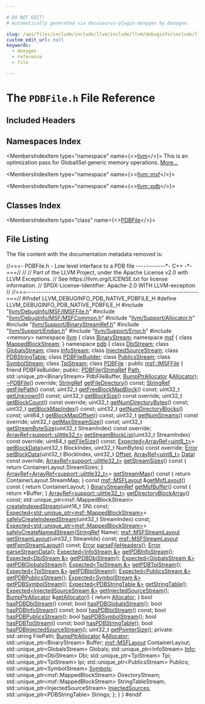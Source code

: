 ```yaml
---

# DO NOT EDIT!
# Automatically generated via docusaurus-plugin-doxygen by Doxygen.

slug: /api/files/include/include/llvm/include/llvm/debuginfo/include/llvm/debuginfo/pdb/include/llvm/debuginfo/pdb/native/pdbfile-h
custom_edit_url: null
keywords:
  - doxygen
  - reference
  - file

---
```





# The `PDBFile.h` File Reference

<DoxygenPage pluginConfig={pluginConfig}>



## Included Headers

<IncludesList>
<IncludesListItem
  filePath="llvm/DebugInfo/MSF/IMSFFile.h"
  permalink="/docs/api/files/include/include/llvm/include/llvm/debuginfo/include/llvm/debuginfo/msf/imsffile-h"
  isLocal="true" />
<IncludesListItem
  filePath="llvm/DebugInfo/MSF/MSFCommon.h"
  permalink="/docs/api/files/include/include/llvm/include/llvm/debuginfo/include/llvm/debuginfo/msf/msfcommon-h"
  isLocal="true" />
<IncludesListItem
  filePath="llvm/Support/Allocator.h"
  permalink="/docs/api/files/include/include/llvm/include/llvm/support/allocator-h"
  isLocal="true" />
<IncludesListItem
  filePath="llvm/Support/BinaryStreamRef.h"
  permalink="/docs/api/files/include/include/llvm/include/llvm/support/binarystreamref-h"
  isLocal="true" />
<IncludesListItem
  filePath="llvm/Support/Endian.h"
  permalink="/docs/api/files/include/include/llvm/include/llvm/support/endian-h"
  isLocal="true" />
<IncludesListItem
  filePath="llvm/Support/Error.h"
  permalink="/docs/api/files/include/include/llvm/include/llvm/support/error-h"
  isLocal="true" />
<IncludesListItem
  filePath="memory"
  permalink=""
  isLocal="false" />
</IncludesList>

## Namespaces Index

<MembersIndex>

<MembersIndexItem
  type="namespace"
  name={<><a href="/docs/api/namespaces/llvm">llvm</a></>}>
This is an optimization pass for GlobalISel generic memory operations. <a href="/docs/api/namespaces/llvm/#details">More...</a>
</MembersIndexItem>

<MembersIndexItem
  type="namespace"
  name={<><a href="/docs/api/namespaces/llvm/msf">llvm::msf</a></>}>
</MembersIndexItem>

<MembersIndexItem
  type="namespace"
  name={<><a href="/docs/api/namespaces/llvm/pdb">llvm::pdb</a></>}>
</MembersIndexItem>

</MembersIndex>

## Classes Index

<MembersIndex>

<MembersIndexItem
  type="class"
  name={<><a href="/docs/api/classes/llvm/pdb/pdbfile">PDBFile</a></>}>
</MembersIndexItem>

</MembersIndex>


## File Listing

The file content with the documentation metadata removed is:

<ProgramListing>

<Link id="l00001" /><CodeLine lineNumber="1"><Highlight kind="comment">//===- PDBFile.h - Low level interface to a PDB file ------------&#42;- C++ -&#42;-===//</Highlight><Highlight kind="normal"></Highlight></CodeLine>
<Link id="l00002" /><CodeLine lineNumber="2"><Highlight kind="normal"></Highlight><Highlight kind="comment">//</Highlight><Highlight kind="normal"></Highlight></CodeLine>
<Link id="l00003" /><CodeLine lineNumber="3"><Highlight kind="normal"></Highlight><Highlight kind="comment">// Part of the LLVM Project, under the Apache License v2.0 with LLVM Exceptions.</Highlight><Highlight kind="normal"></Highlight></CodeLine>
<Link id="l00004" /><CodeLine lineNumber="4"><Highlight kind="normal"></Highlight><Highlight kind="comment">// See https://llvm.org/LICENSE.txt for license information.</Highlight><Highlight kind="normal"></Highlight></CodeLine>
<Link id="l00005" /><CodeLine lineNumber="5"><Highlight kind="normal"></Highlight><Highlight kind="comment">// SPDX-License-Identifier: Apache-2.0 WITH LLVM-exception</Highlight><Highlight kind="normal"></Highlight></CodeLine>
<Link id="l00006" /><CodeLine lineNumber="6"><Highlight kind="normal"></Highlight><Highlight kind="comment">//</Highlight><Highlight kind="normal"></Highlight></CodeLine>
<Link id="l00007" /><CodeLine lineNumber="7"><Highlight kind="normal"></Highlight><Highlight kind="comment">//===----------------------------------------------------------------------===//</Highlight><Highlight kind="normal"></Highlight></CodeLine>
<Link id="l00008" /><CodeLine lineNumber="8"><Highlight kind="normal"></Highlight></CodeLine>
<Link id="l00009" /><CodeLine lineNumber="9"><Highlight kind="normal"></Highlight><Highlight kind="preprocessor">#ifndef LLVM&#95;DEBUGINFO&#95;PDB&#95;NATIVE&#95;PDBFILE&#95;H</Highlight><Highlight kind="normal"></Highlight></CodeLine>
<Link id="l00010" /><CodeLine lineNumber="10"><Highlight kind="normal"></Highlight><Highlight kind="preprocessor">#define LLVM&#95;DEBUGINFO&#95;PDB&#95;NATIVE&#95;PDBFILE&#95;H</Highlight><Highlight kind="normal"></Highlight></CodeLine>
<Link id="l00011" /><CodeLine lineNumber="11"><Highlight kind="normal"></Highlight></CodeLine>
<Link id="l00012" /><CodeLine lineNumber="12"><Highlight kind="normal"></Highlight><Highlight kind="preprocessor">#include &quot;<a href="/docs/api/files/include/include/llvm/include/llvm/debuginfo/include/llvm/debuginfo/msf/imsffile-h">llvm/DebugInfo/MSF/IMSFFile.h</a>&quot;</Highlight><Highlight kind="normal"></Highlight></CodeLine>
<Link id="l00013" /><CodeLine lineNumber="13"><Highlight kind="normal"></Highlight><Highlight kind="preprocessor">#include &quot;<a href="/docs/api/files/include/include/llvm/include/llvm/debuginfo/include/llvm/debuginfo/msf/msfcommon-h">llvm/DebugInfo/MSF/MSFCommon.h</a>&quot;</Highlight><Highlight kind="normal"></Highlight></CodeLine>
<Link id="l00014" /><CodeLine lineNumber="14"><Highlight kind="normal"></Highlight><Highlight kind="preprocessor">#include &quot;<a href="/docs/api/files/include/include/llvm/include/llvm/support/allocator-h">llvm/Support/Allocator.h</a>&quot;</Highlight><Highlight kind="normal"></Highlight></CodeLine>
<Link id="l00015" /><CodeLine lineNumber="15"><Highlight kind="normal"></Highlight><Highlight kind="preprocessor">#include &quot;<a href="/docs/api/files/include/include/llvm/include/llvm/support/binarystreamref-h">llvm/Support/BinaryStreamRef.h</a>&quot;</Highlight><Highlight kind="normal"></Highlight></CodeLine>
<Link id="l00016" /><CodeLine lineNumber="16"><Highlight kind="normal"></Highlight><Highlight kind="preprocessor">#include &quot;<a href="/docs/api/files/include/include/llvm/include/llvm/support/endian-h">llvm/Support/Endian.h</a>&quot;</Highlight><Highlight kind="normal"></Highlight></CodeLine>
<Link id="l00017" /><CodeLine lineNumber="17"><Highlight kind="normal"></Highlight><Highlight kind="preprocessor">#include &quot;<a href="/docs/api/files/include/include/llvm/include/llvm/support/error-h">llvm/Support/Error.h</a>&quot;</Highlight><Highlight kind="normal"></Highlight></CodeLine>
<Link id="l00018" /><CodeLine lineNumber="18"><Highlight kind="normal"></Highlight></CodeLine>
<Link id="l00019" /><CodeLine lineNumber="19"><Highlight kind="normal"></Highlight><Highlight kind="preprocessor">#include &lt;memory&gt;</Highlight><Highlight kind="normal"></Highlight></CodeLine>
<Link id="l00020" /><CodeLine lineNumber="20"><Highlight kind="normal"></Highlight></CodeLine>
<Link id="l00021" /><CodeLine lineNumber="21"><Highlight kind="normal"></Highlight><Highlight kind="keyword">namespace </Highlight><Highlight kind="normal"><a href="/docs/api/namespaces/llvm">llvm</a> &#123;</Highlight></CodeLine>
<Link id="l00022" /><CodeLine lineNumber="22"><Highlight kind="normal"></Highlight></CodeLine>
<Link id="l00023" /><CodeLine lineNumber="23"><Highlight kind="normal"></Highlight><Highlight kind="keyword">class </Highlight><Highlight kind="normal"><a href="/docs/api/classes/llvm/binarystream">BinaryStream</a>;</Highlight></CodeLine>
<Link id="l00024" /><CodeLine lineNumber="24"><Highlight kind="normal"></Highlight></CodeLine>
<Link id="l00025" /><CodeLine lineNumber="25"><Highlight kind="normal"></Highlight><Highlight kind="keyword">namespace </Highlight><Highlight kind="normal"><a href="/docs/api/namespaces/llvm/msf">msf</a> &#123;</Highlight></CodeLine>
<Link id="l00026" /><CodeLine lineNumber="26"><Highlight kind="normal"></Highlight><Highlight kind="keyword">class </Highlight><Highlight kind="normal"><a href="/docs/api/classes/llvm/msf/mappedblockstream">MappedBlockStream</a>;</Highlight></CodeLine>
<Link id="l00027" /><CodeLine lineNumber="27"><Highlight kind="normal">&#125;</Highlight></CodeLine>
<Link id="l00028" /><CodeLine lineNumber="28"><Highlight kind="normal"></Highlight></CodeLine>
<Link id="l00029" /><CodeLine lineNumber="29"><Highlight kind="normal"></Highlight><Highlight kind="keyword">namespace </Highlight><Highlight kind="normal"><a href="/docs/api/namespaces/llvm/pdb">pdb</a> &#123;</Highlight></CodeLine>
<Link id="l00030" /><CodeLine lineNumber="30"><Highlight kind="normal"></Highlight><Highlight kind="keyword">class </Highlight><Highlight kind="normal"><a href="/docs/api/classes/llvm/pdb/dbistream">DbiStream</a>;</Highlight></CodeLine>
<Link id="l00031" /><CodeLine lineNumber="31"><Highlight kind="normal"></Highlight><Highlight kind="keyword">class </Highlight><Highlight kind="normal"><a href="/docs/api/classes/llvm/pdb/globalsstream">GlobalsStream</a>;</Highlight></CodeLine>
<Link id="l00032" /><CodeLine lineNumber="32"><Highlight kind="normal"></Highlight><Highlight kind="keyword">class </Highlight><Highlight kind="normal"><a href="/docs/api/classes/llvm/pdb/infostream">InfoStream</a>;</Highlight></CodeLine>
<Link id="l00033" /><CodeLine lineNumber="33"><Highlight kind="normal"></Highlight><Highlight kind="keyword">class </Highlight><Highlight kind="normal"><a href="/docs/api/classes/llvm/pdb/injectedsourcestream">InjectedSourceStream</a>;</Highlight></CodeLine>
<Link id="l00034" /><CodeLine lineNumber="34"><Highlight kind="normal"></Highlight><Highlight kind="keyword">class </Highlight><Highlight kind="normal"><a href="/docs/api/classes/llvm/pdb/pdbstringtable">PDBStringTable</a>;</Highlight></CodeLine>
<Link id="l00035" /><CodeLine lineNumber="35"><Highlight kind="normal"></Highlight><Highlight kind="keyword">class </Highlight><Highlight kind="normal"><a href="/docs/api/classes/llvm/pdb/pdbfilebuilder">PDBFileBuilder</a>;</Highlight></CodeLine>
<Link id="l00036" /><CodeLine lineNumber="36"><Highlight kind="normal"></Highlight><Highlight kind="keyword">class </Highlight><Highlight kind="normal"><a href="/docs/api/classes/llvm/pdb/publicsstream">PublicsStream</a>;</Highlight></CodeLine>
<Link id="l00037" /><CodeLine lineNumber="37"><Highlight kind="normal"></Highlight><Highlight kind="keyword">class </Highlight><Highlight kind="normal"><a href="/docs/api/classes/llvm/pdb/symbolstream">SymbolStream</a>;</Highlight></CodeLine>
<Link id="l00038" /><CodeLine lineNumber="38"><Highlight kind="normal"></Highlight><Highlight kind="keyword">class </Highlight><Highlight kind="normal"><a href="/docs/api/classes/llvm/pdb/tpistream">TpiStream</a>;</Highlight></CodeLine>
<Link id="l00039" /><CodeLine lineNumber="39"><Highlight kind="normal"></Highlight></CodeLine>
<Link id="l00040" /><CodeLine lineNumber="40" lineLink="/docs/api/classes/llvm/pdb/pdbfile"><Highlight kind="normal"></Highlight><Highlight kind="keyword">class </Highlight><Highlight kind="normal"><a href="/docs/api/classes/llvm/pdb/pdbfile/#a565b6188ccf6ab1acc7e8129c2755c71">PDBFile</a> : </Highlight><Highlight kind="keyword">public</Highlight><Highlight kind="normal"> <a href="/docs/api/classes/llvm/msf/imsffile">msf::IMSFFile</a> &#123;</Highlight></CodeLine>
<Link id="l00041" /><CodeLine lineNumber="41"><Highlight kind="normal">  </Highlight><Highlight kind="keyword">friend</Highlight><Highlight kind="normal"> PDBFileBuilder;</Highlight></CodeLine>
<Link id="l00042" /><CodeLine lineNumber="42"><Highlight kind="normal"></Highlight></CodeLine>
<Link id="l00043" /><CodeLine lineNumber="43"><Highlight kind="normal"></Highlight><Highlight kind="keyword">public</Highlight><Highlight kind="normal">:</Highlight></CodeLine>
<Link id="l00044" /><CodeLine lineNumber="44"><Highlight kind="normal">  <a href="/docs/api/classes/llvm/pdb/pdbfile/#a565b6188ccf6ab1acc7e8129c2755c71">PDBFile</a>(<a href="/docs/api/classes/llvm/stringref">StringRef</a> <a href="/docs/api/namespaces/llvm/pdb/#ac10322dc19a928c2dbb83ec9689dc23caac70412e939d72a9234cdebb1af5867b">Path</a>, std::unique&#95;ptr&lt;BinaryStream&gt; PdbFileBuffer,</Highlight></CodeLine>
<Link id="l00045" /><CodeLine lineNumber="45"><Highlight kind="normal">          <a href="/docs/api/namespaces/llvm/#a8e612822d4ba7bb36c9c79582a567108">BumpPtrAllocator</a> &amp;<a href="/docs/api/files/lib/lib/codegen/regallocbasic-cpp/#ad5d00e1d77644d95847b9bf8da12b759">Allocator</a>);</Highlight></CodeLine>
<Link id="l00046" /><CodeLine lineNumber="46" lineLink="/docs/api/classes/llvm/pdb/pdbfile/#aa99cb21d8a5d77b74bacc01db50d9920"><Highlight kind="normal">  <a href="/docs/api/classes/llvm/pdb/pdbfile/#aa99cb21d8a5d77b74bacc01db50d9920">~PDBFile</a>() </Highlight><Highlight kind="keyword">override</Highlight><Highlight kind="normal">;</Highlight></CodeLine>
<Link id="l00047" /><CodeLine lineNumber="47"><Highlight kind="normal"></Highlight></CodeLine>
<Link id="l00048" /><CodeLine lineNumber="48"><Highlight kind="normal">  <a href="/docs/api/classes/llvm/stringref">StringRef</a> <a href="/docs/api/classes/llvm/pdb/pdbfile/#a6f2d70febeee0249977e5f6801ed32aa">getFileDirectory</a>() </Highlight><Highlight kind="keyword">const</Highlight><Highlight kind="normal">;</Highlight></CodeLine>
<Link id="l00049" /><CodeLine lineNumber="49"><Highlight kind="normal">  <a href="/docs/api/classes/llvm/stringref">StringRef</a> <a href="/docs/api/classes/llvm/pdb/pdbfile/#acec90a4121e18f67288cd8d6eabbd7a1">getFilePath</a>() </Highlight><Highlight kind="keyword">const</Highlight><Highlight kind="normal">;</Highlight></CodeLine>
<Link id="l00050" /><CodeLine lineNumber="50"><Highlight kind="normal"></Highlight></CodeLine>
<Link id="l00051" /><CodeLine lineNumber="51"><Highlight kind="normal">  uint32&#95;t <a href="/docs/api/classes/llvm/pdb/pdbfile/#abd787bcccd8d7517e0d5355545a586c7">getFreeBlockMapBlock</a>() </Highlight><Highlight kind="keyword">const</Highlight><Highlight kind="normal">;</Highlight></CodeLine>
<Link id="l00052" /><CodeLine lineNumber="52"><Highlight kind="normal">  uint32&#95;t <a href="/docs/api/classes/llvm/pdb/pdbfile/#a2cb27570a04b01d1d1927c22bee7ee54">getUnknown1</a>() </Highlight><Highlight kind="keyword">const</Highlight><Highlight kind="normal">;</Highlight></CodeLine>
<Link id="l00053" /><CodeLine lineNumber="53"><Highlight kind="normal"></Highlight></CodeLine>
<Link id="l00054" /><CodeLine lineNumber="54"><Highlight kind="normal">  uint32&#95;t <a href="/docs/api/classes/llvm/pdb/pdbfile/#a20b2b6b42af5415b71e86418cd86eab1">getBlockSize</a>() </Highlight><Highlight kind="keyword">const override</Highlight><Highlight kind="normal">;</Highlight></CodeLine>
<Link id="l00055" /><CodeLine lineNumber="55"><Highlight kind="normal">  uint32&#95;t <a href="/docs/api/classes/llvm/pdb/pdbfile/#a6717efb2ed642a2e4529323bf0a00923">getBlockCount</a>() </Highlight><Highlight kind="keyword">const override</Highlight><Highlight kind="normal">;</Highlight></CodeLine>
<Link id="l00056" /><CodeLine lineNumber="56"><Highlight kind="normal">  uint32&#95;t <a href="/docs/api/classes/llvm/pdb/pdbfile/#ad6ad9d79e3133a6c080bd2623ddbeb77">getNumDirectoryBytes</a>() </Highlight><Highlight kind="keyword">const</Highlight><Highlight kind="normal">;</Highlight></CodeLine>
<Link id="l00057" /><CodeLine lineNumber="57"><Highlight kind="normal">  uint32&#95;t <a href="/docs/api/classes/llvm/pdb/pdbfile/#a30806b3f3bd5348b4cecf20d45d3aa04">getBlockMapIndex</a>() </Highlight><Highlight kind="keyword">const</Highlight><Highlight kind="normal">;</Highlight></CodeLine>
<Link id="l00058" /><CodeLine lineNumber="58"><Highlight kind="normal">  uint32&#95;t <a href="/docs/api/classes/llvm/pdb/pdbfile/#a084eaf38d8941436a93d70e5bb7e66b5">getNumDirectoryBlocks</a>() </Highlight><Highlight kind="keyword">const</Highlight><Highlight kind="normal">;</Highlight></CodeLine>
<Link id="l00059" /><CodeLine lineNumber="59"><Highlight kind="normal">  uint64&#95;t <a href="/docs/api/classes/llvm/pdb/pdbfile/#aa6c7f80408da2dff754296f55df4814a">getBlockMapOffset</a>() </Highlight><Highlight kind="keyword">const</Highlight><Highlight kind="normal">;</Highlight></CodeLine>
<Link id="l00060" /><CodeLine lineNumber="60"><Highlight kind="normal"></Highlight></CodeLine>
<Link id="l00061" /><CodeLine lineNumber="61"><Highlight kind="normal">  uint32&#95;t <a href="/docs/api/classes/llvm/pdb/pdbfile/#acbe37375302fbacce34adab97d775a4a">getNumStreams</a>() </Highlight><Highlight kind="keyword">const override</Highlight><Highlight kind="normal">;</Highlight></CodeLine>
<Link id="l00062" /><CodeLine lineNumber="62"><Highlight kind="normal">  uint32&#95;t <a href="/docs/api/classes/llvm/pdb/pdbfile/#a6f85664594ae48838b4981e35c51f4cd">getMaxStreamSize</a>() </Highlight><Highlight kind="keyword">const</Highlight><Highlight kind="normal">;</Highlight></CodeLine>
<Link id="l00063" /><CodeLine lineNumber="63"><Highlight kind="normal">  uint32&#95;t <a href="/docs/api/classes/llvm/pdb/pdbfile/#ac7b27347609ca158606c97ea9bf54c5f">getStreamByteSize</a>(uint32&#95;t StreamIndex) </Highlight><Highlight kind="keyword">const override</Highlight><Highlight kind="normal">;</Highlight></CodeLine>
<Link id="l00064" /><CodeLine lineNumber="64"><Highlight kind="normal">  <a href="/docs/api/classes/llvm/arrayref">ArrayRef&lt;support::ulittle32&#95;t&gt;</a></Highlight></CodeLine>
<Link id="l00065" /><CodeLine lineNumber="65"><Highlight kind="normal">  <a href="/docs/api/classes/llvm/pdb/pdbfile/#ad4eb21b3c02b64fefd121a9a5557158e">getStreamBlockList</a>(uint32&#95;t StreamIndex) </Highlight><Highlight kind="keyword">const override</Highlight><Highlight kind="normal">;</Highlight></CodeLine>
<Link id="l00066" /><CodeLine lineNumber="66"><Highlight kind="normal">  uint64&#95;t <a href="/docs/api/classes/llvm/pdb/pdbfile/#ab3039bf3ba6d77aa9d483f2052e44d99">getFileSize</a>() </Highlight><Highlight kind="keyword">const</Highlight><Highlight kind="normal">;</Highlight></CodeLine>
<Link id="l00067" /><CodeLine lineNumber="67"><Highlight kind="normal"></Highlight></CodeLine>
<Link id="l00068" /><CodeLine lineNumber="68"><Highlight kind="normal">  <a href="/docs/api/classes/llvm/expected">Expected&lt;ArrayRef&lt;uint8&#95;t&gt;</a>&gt; <a href="/docs/api/classes/llvm/pdb/pdbfile/#abd71c90a66ffbd03f8c2707b3d2d52c7">getBlockData</a>(uint32&#95;t BlockIndex,</Highlight></CodeLine>
<Link id="l00069" /><CodeLine lineNumber="69"><Highlight kind="normal">                                           uint32&#95;t NumBytes) </Highlight><Highlight kind="keyword">const override</Highlight><Highlight kind="normal">;</Highlight></CodeLine>
<Link id="l00070" /><CodeLine lineNumber="70"><Highlight kind="normal">  <a href="/docs/api/classes/llvm/error">Error</a> <a href="/docs/api/classes/llvm/pdb/pdbfile/#a8660bd48213d619c5467b64d68852b0c">setBlockData</a>(uint32&#95;t BlockIndex, uint32&#95;t <a href="/docs/api/namespaces/llvm/pdb/#ac10322dc19a928c2dbb83ec9689dc23cadfd0a82c4bf37b1e90b690a22a20692e">Offset</a>,</Highlight></CodeLine>
<Link id="l00071" /><CodeLine lineNumber="71"><Highlight kind="normal">                     <a href="/docs/api/classes/llvm/arrayref">ArrayRef&lt;uint8&#95;t&gt;</a> <a href="/docs/api/namespaces/llvm/pdb/#a33e853ec74d48b1340d1d4bae772d30baf6068daa29dbb05a7ead1e3b5a48bbee">Data</a>) </Highlight><Highlight kind="keyword">const override</Highlight><Highlight kind="normal">;</Highlight></CodeLine>
<Link id="l00072" /><CodeLine lineNumber="72"><Highlight kind="normal"></Highlight></CodeLine>
<Link id="l00073" /><CodeLine lineNumber="73" lineLink="/docs/api/classes/llvm/pdb/pdbfile/#a00e631153b2ebb0cddfa034ab0d6929a"><Highlight kind="normal">  <a href="/docs/api/classes/llvm/arrayref">ArrayRef&lt;support::ulittle32&#95;t&gt;</a> <a href="/docs/api/classes/llvm/pdb/pdbfile/#a00e631153b2ebb0cddfa034ab0d6929a">getStreamSizes</a>()</Highlight><Highlight kind="keyword"> const </Highlight><Highlight kind="normal">&#123;</Highlight></CodeLine>
<Link id="l00074" /><CodeLine lineNumber="74"><Highlight kind="normal">    </Highlight><Highlight kind="keywordflow">return</Highlight><Highlight kind="normal"> ContainerLayout.StreamSizes;</Highlight></CodeLine>
<Link id="l00075" /><CodeLine lineNumber="75"><Highlight kind="normal">  &#125;</Highlight></CodeLine>
<Link id="l00076" /><CodeLine lineNumber="76" lineLink="/docs/api/classes/llvm/pdb/pdbfile/#a7941e030b85639fcfa72d28aad040906"><Highlight kind="normal">  <a href="/docs/api/classes/llvm/arrayref">ArrayRef&lt;ArrayRef&lt;support::ulittle32&#95;t&gt;</a>&gt; <a href="/docs/api/classes/llvm/pdb/pdbfile/#a7941e030b85639fcfa72d28aad040906">getStreamMap</a>()</Highlight><Highlight kind="keyword"> const </Highlight><Highlight kind="normal">&#123;</Highlight></CodeLine>
<Link id="l00077" /><CodeLine lineNumber="77"><Highlight kind="normal">    </Highlight><Highlight kind="keywordflow">return</Highlight><Highlight kind="normal"> ContainerLayout.StreamMap;</Highlight></CodeLine>
<Link id="l00078" /><CodeLine lineNumber="78"><Highlight kind="normal">  &#125;</Highlight></CodeLine>
<Link id="l00079" /><CodeLine lineNumber="79"><Highlight kind="normal"></Highlight></CodeLine>
<Link id="l00080" /><CodeLine lineNumber="80" lineLink="/docs/api/classes/llvm/pdb/pdbfile/#a0593cd74b702b5dd70a92af7a0040dc4"><Highlight kind="normal">  </Highlight><Highlight kind="keyword">const</Highlight><Highlight kind="normal"> <a href="/docs/api/structs/llvm/msf/msflayout">msf::MSFLayout</a> &amp;<a href="/docs/api/classes/llvm/pdb/pdbfile/#a0593cd74b702b5dd70a92af7a0040dc4">getMsfLayout</a>()</Highlight><Highlight kind="keyword"> const </Highlight><Highlight kind="normal">&#123; </Highlight><Highlight kind="keywordflow">return</Highlight><Highlight kind="normal"> ContainerLayout; &#125;</Highlight></CodeLine>
<Link id="l00081" /><CodeLine lineNumber="81" lineLink="/docs/api/classes/llvm/pdb/pdbfile/#a444bfad2b711110f53af25a92c00bf96"><Highlight kind="normal">  <a href="/docs/api/classes/llvm/binarystreamref">BinaryStreamRef</a> <a href="/docs/api/classes/llvm/pdb/pdbfile/#a444bfad2b711110f53af25a92c00bf96">getMsfBuffer</a>()</Highlight><Highlight kind="keyword"> const </Highlight><Highlight kind="normal">&#123; </Highlight><Highlight kind="keywordflow">return</Highlight><Highlight kind="normal"> &#42;Buffer; &#125;</Highlight></CodeLine>
<Link id="l00082" /><CodeLine lineNumber="82"><Highlight kind="normal"></Highlight></CodeLine>
<Link id="l00083" /><CodeLine lineNumber="83"><Highlight kind="normal">  <a href="/docs/api/classes/llvm/arrayref">ArrayRef&lt;support::ulittle32&#95;t&gt;</a> <a href="/docs/api/classes/llvm/pdb/pdbfile/#adfb7f53c2cc48132294fffc07ab63638">getDirectoryBlockArray</a>() </Highlight><Highlight kind="keyword">const</Highlight><Highlight kind="normal">;</Highlight></CodeLine>
<Link id="l00084" /><CodeLine lineNumber="84"><Highlight kind="normal"></Highlight></CodeLine>
<Link id="l00085" /><CodeLine lineNumber="85"><Highlight kind="normal">  std::unique&#95;ptr&lt;msf::MappedBlockStream&gt;</Highlight></CodeLine>
<Link id="l00086" /><CodeLine lineNumber="86"><Highlight kind="normal">  <a href="/docs/api/classes/llvm/pdb/pdbfile/#af19aa92bb14252a64ac03c4ff7bf36a1">createIndexedStream</a>(uint16&#95;t SN) </Highlight><Highlight kind="keyword">const</Highlight><Highlight kind="normal">;</Highlight></CodeLine>
<Link id="l00087" /><CodeLine lineNumber="87"><Highlight kind="normal">  <a href="/docs/api/classes/llvm/expected">Expected&lt;std::unique&#95;ptr&lt;msf::MappedBlockStream&gt;</a>&gt;</Highlight></CodeLine>
<Link id="l00088" /><CodeLine lineNumber="88"><Highlight kind="normal">  <a href="/docs/api/classes/llvm/pdb/pdbfile/#a2b840dcb0c3ba0d43c8c847fb0327a06">safelyCreateIndexedStream</a>(uint32&#95;t StreamIndex) </Highlight><Highlight kind="keyword">const</Highlight><Highlight kind="normal">;</Highlight></CodeLine>
<Link id="l00089" /><CodeLine lineNumber="89"><Highlight kind="normal">  <a href="/docs/api/classes/llvm/expected">Expected&lt;std::unique&#95;ptr&lt;msf::MappedBlockStream&gt;</a>&gt;</Highlight></CodeLine>
<Link id="l00090" /><CodeLine lineNumber="90"><Highlight kind="normal">  <a href="/docs/api/classes/llvm/pdb/pdbfile/#ad8d09605c92ca75b5d451deb26ccd2be">safelyCreateNamedStream</a>(<a href="/docs/api/classes/llvm/stringref">StringRef</a> Name);</Highlight></CodeLine>
<Link id="l00091" /><CodeLine lineNumber="91"><Highlight kind="normal"></Highlight></CodeLine>
<Link id="l00092" /><CodeLine lineNumber="92"><Highlight kind="normal">  <a href="/docs/api/classes/llvm/msf/msfstreamlayout">msf::MSFStreamLayout</a> <a href="/docs/api/classes/llvm/pdb/pdbfile/#a88e1875879f121f104e2654a0392770f">getStreamLayout</a>(uint32&#95;t StreamIdx) </Highlight><Highlight kind="keyword">const</Highlight><Highlight kind="normal">;</Highlight></CodeLine>
<Link id="l00093" /><CodeLine lineNumber="93"><Highlight kind="normal">  <a href="/docs/api/classes/llvm/msf/msfstreamlayout">msf::MSFStreamLayout</a> <a href="/docs/api/classes/llvm/pdb/pdbfile/#a725ef3f094eabd766b56aaf5bef5af26">getFpmStreamLayout</a>() </Highlight><Highlight kind="keyword">const</Highlight><Highlight kind="normal">;</Highlight></CodeLine>
<Link id="l00094" /><CodeLine lineNumber="94"><Highlight kind="normal"></Highlight></CodeLine>
<Link id="l00095" /><CodeLine lineNumber="95"><Highlight kind="normal">  <a href="/docs/api/classes/llvm/error">Error</a> <a href="/docs/api/classes/llvm/pdb/pdbfile/#aa8016724ba063de217ed1ccf4ddc095d">parseFileHeaders</a>();</Highlight></CodeLine>
<Link id="l00096" /><CodeLine lineNumber="96"><Highlight kind="normal">  <a href="/docs/api/classes/llvm/error">Error</a> <a href="/docs/api/classes/llvm/pdb/pdbfile/#a0ccdac4b6ec6b7a67a2dc7e3bd83985b">parseStreamData</a>();</Highlight></CodeLine>
<Link id="l00097" /><CodeLine lineNumber="97"><Highlight kind="normal"></Highlight></CodeLine>
<Link id="l00098" /><CodeLine lineNumber="98"><Highlight kind="normal">  <a href="/docs/api/classes/llvm/expected">Expected&lt;InfoStream &amp;&gt;</a> <a href="/docs/api/classes/llvm/pdb/pdbfile/#a40e105a3f0dcc8db0e90a4e83746dc69">getPDBInfoStream</a>();</Highlight></CodeLine>
<Link id="l00099" /><CodeLine lineNumber="99"><Highlight kind="normal">  <a href="/docs/api/classes/llvm/expected">Expected&lt;DbiStream &amp;&gt;</a> <a href="/docs/api/classes/llvm/pdb/pdbfile/#a3159cdc7c441f6af4774fd000b1d05ef">getPDBDbiStream</a>();</Highlight></CodeLine>
<Link id="l00100" /><CodeLine lineNumber="100"><Highlight kind="normal">  <a href="/docs/api/classes/llvm/expected">Expected&lt;GlobalsStream &amp;&gt;</a> <a href="/docs/api/classes/llvm/pdb/pdbfile/#a175b2cf35a8a2d81e6b8dfae8c6c216e">getPDBGlobalsStream</a>();</Highlight></CodeLine>
<Link id="l00101" /><CodeLine lineNumber="101"><Highlight kind="normal">  <a href="/docs/api/classes/llvm/expected">Expected&lt;TpiStream &amp;&gt;</a> <a href="/docs/api/classes/llvm/pdb/pdbfile/#a87e614c554c96656e4bc0932dece1c4c">getPDBTpiStream</a>();</Highlight></CodeLine>
<Link id="l00102" /><CodeLine lineNumber="102"><Highlight kind="normal">  <a href="/docs/api/classes/llvm/expected">Expected&lt;TpiStream &amp;&gt;</a> <a href="/docs/api/classes/llvm/pdb/pdbfile/#a1c10dc540badaa06c50754568cea8b77">getPDBIpiStream</a>();</Highlight></CodeLine>
<Link id="l00103" /><CodeLine lineNumber="103"><Highlight kind="normal">  <a href="/docs/api/classes/llvm/expected">Expected&lt;PublicsStream &amp;&gt;</a> <a href="/docs/api/classes/llvm/pdb/pdbfile/#a75ec7085a8a11c2c296cc73f457d3c2c">getPDBPublicsStream</a>();</Highlight></CodeLine>
<Link id="l00104" /><CodeLine lineNumber="104"><Highlight kind="normal">  <a href="/docs/api/classes/llvm/expected">Expected&lt;SymbolStream &amp;&gt;</a> <a href="/docs/api/classes/llvm/pdb/pdbfile/#a9853741e7a60220dd61f8be0570bf98b">getPDBSymbolStream</a>();</Highlight></CodeLine>
<Link id="l00105" /><CodeLine lineNumber="105"><Highlight kind="normal">  <a href="/docs/api/classes/llvm/expected">Expected&lt;PDBStringTable &amp;&gt;</a> <a href="/docs/api/classes/llvm/pdb/pdbfile/#ae335ef8883662c8098907e284abfc085">getStringTable</a>();</Highlight></CodeLine>
<Link id="l00106" /><CodeLine lineNumber="106"><Highlight kind="normal">  <a href="/docs/api/classes/llvm/expected">Expected&lt;InjectedSourceStream &amp;&gt;</a> <a href="/docs/api/classes/llvm/pdb/pdbfile/#a161ef2476d6e91335f01cc752955ce09">getInjectedSourceStream</a>();</Highlight></CodeLine>
<Link id="l00107" /><CodeLine lineNumber="107"><Highlight kind="normal"></Highlight></CodeLine>
<Link id="l00108" /><CodeLine lineNumber="108" lineLink="/docs/api/classes/llvm/pdb/pdbfile/#ac4a3ad271142ee9844181fda68cb3d21"><Highlight kind="normal">  <a href="/docs/api/namespaces/llvm/#a8e612822d4ba7bb36c9c79582a567108">BumpPtrAllocator</a> &amp;<a href="/docs/api/classes/llvm/pdb/pdbfile/#ac4a3ad271142ee9844181fda68cb3d21">getAllocator</a>() &#123; </Highlight><Highlight kind="keywordflow">return</Highlight><Highlight kind="normal"> <a href="/docs/api/files/lib/lib/codegen/regallocbasic-cpp/#ad5d00e1d77644d95847b9bf8da12b759">Allocator</a>; &#125;</Highlight></CodeLine>
<Link id="l00109" /><CodeLine lineNumber="109"><Highlight kind="normal"></Highlight></CodeLine>
<Link id="l00110" /><CodeLine lineNumber="110"><Highlight kind="normal">  </Highlight><Highlight kind="keywordtype">bool</Highlight><Highlight kind="normal"> <a href="/docs/api/classes/llvm/pdb/pdbfile/#ad7a83cdb8fd5c879e7873b5045ac25b7">hasPDBDbiStream</a>() </Highlight><Highlight kind="keyword">const</Highlight><Highlight kind="normal">;</Highlight></CodeLine>
<Link id="l00111" /><CodeLine lineNumber="111"><Highlight kind="normal">  </Highlight><Highlight kind="keywordtype">bool</Highlight><Highlight kind="normal"> <a href="/docs/api/classes/llvm/pdb/pdbfile/#a6db3157168154061a3a7971ba074d6cc">hasPDBGlobalsStream</a>();</Highlight></CodeLine>
<Link id="l00112" /><CodeLine lineNumber="112"><Highlight kind="normal">  </Highlight><Highlight kind="keywordtype">bool</Highlight><Highlight kind="normal"> <a href="/docs/api/classes/llvm/pdb/pdbfile/#ace47f49fbd2696a865d36367a444b1d4">hasPDBInfoStream</a>() </Highlight><Highlight kind="keyword">const</Highlight><Highlight kind="normal">;</Highlight></CodeLine>
<Link id="l00113" /><CodeLine lineNumber="113"><Highlight kind="normal">  </Highlight><Highlight kind="keywordtype">bool</Highlight><Highlight kind="normal"> <a href="/docs/api/classes/llvm/pdb/pdbfile/#a8c60bf2690e6b9c33e5b3c458dec03f5">hasPDBIpiStream</a>() </Highlight><Highlight kind="keyword">const</Highlight><Highlight kind="normal">;</Highlight></CodeLine>
<Link id="l00114" /><CodeLine lineNumber="114"><Highlight kind="normal">  </Highlight><Highlight kind="keywordtype">bool</Highlight><Highlight kind="normal"> <a href="/docs/api/classes/llvm/pdb/pdbfile/#a5c6b14b24758fbad7bdb06fbe59d682c">hasPDBPublicsStream</a>();</Highlight></CodeLine>
<Link id="l00115" /><CodeLine lineNumber="115"><Highlight kind="normal">  </Highlight><Highlight kind="keywordtype">bool</Highlight><Highlight kind="normal"> <a href="/docs/api/classes/llvm/pdb/pdbfile/#a57da6f60dde726d5e739519be87275a1">hasPDBSymbolStream</a>();</Highlight></CodeLine>
<Link id="l00116" /><CodeLine lineNumber="116"><Highlight kind="normal">  </Highlight><Highlight kind="keywordtype">bool</Highlight><Highlight kind="normal"> <a href="/docs/api/classes/llvm/pdb/pdbfile/#a497959dddb1c2090541d40e878f2d5cd">hasPDBTpiStream</a>() </Highlight><Highlight kind="keyword">const</Highlight><Highlight kind="normal">;</Highlight></CodeLine>
<Link id="l00117" /><CodeLine lineNumber="117"><Highlight kind="normal">  </Highlight><Highlight kind="keywordtype">bool</Highlight><Highlight kind="normal"> <a href="/docs/api/classes/llvm/pdb/pdbfile/#ae075398bbc5665686e631d8bc1e3a190">hasPDBStringTable</a>();</Highlight></CodeLine>
<Link id="l00118" /><CodeLine lineNumber="118"><Highlight kind="normal">  </Highlight><Highlight kind="keywordtype">bool</Highlight><Highlight kind="normal"> <a href="/docs/api/classes/llvm/pdb/pdbfile/#a11b61afbe99759ecea582cdc4ff86573">hasPDBInjectedSourceStream</a>();</Highlight></CodeLine>
<Link id="l00119" /><CodeLine lineNumber="119"><Highlight kind="normal"></Highlight></CodeLine>
<Link id="l00120" /><CodeLine lineNumber="120"><Highlight kind="normal">  uint32&#95;t <a href="/docs/api/classes/llvm/pdb/pdbfile/#a18fe39da4c18a33b51c12a9efe787d62">getPointerSize</a>();</Highlight></CodeLine>
<Link id="l00121" /><CodeLine lineNumber="121"><Highlight kind="normal"></Highlight></CodeLine>
<Link id="l00122" /><CodeLine lineNumber="122"><Highlight kind="normal"></Highlight><Highlight kind="keyword">private</Highlight><Highlight kind="normal">:</Highlight></CodeLine>
<Link id="l00123" /><CodeLine lineNumber="123"><Highlight kind="normal">  std::string FilePath;</Highlight></CodeLine>
<Link id="l00124" /><CodeLine lineNumber="124"><Highlight kind="normal">  <a href="/docs/api/namespaces/llvm/#a8e612822d4ba7bb36c9c79582a567108">BumpPtrAllocator</a> &amp;<a href="/docs/api/files/lib/lib/codegen/regallocbasic-cpp/#ad5d00e1d77644d95847b9bf8da12b759">Allocator</a>;</Highlight></CodeLine>
<Link id="l00125" /><CodeLine lineNumber="125"><Highlight kind="normal"></Highlight></CodeLine>
<Link id="l00126" /><CodeLine lineNumber="126"><Highlight kind="normal">  std::unique&#95;ptr&lt;BinaryStream&gt; Buffer;</Highlight></CodeLine>
<Link id="l00127" /><CodeLine lineNumber="127"><Highlight kind="normal"></Highlight></CodeLine>
<Link id="l00128" /><CodeLine lineNumber="128"><Highlight kind="normal">  <a href="/docs/api/structs/llvm/msf/msflayout">msf::MSFLayout</a> ContainerLayout;</Highlight></CodeLine>
<Link id="l00129" /><CodeLine lineNumber="129"><Highlight kind="normal"></Highlight></CodeLine>
<Link id="l00130" /><CodeLine lineNumber="130"><Highlight kind="normal">  std::unique&#95;ptr&lt;GlobalsStream&gt; Globals;</Highlight></CodeLine>
<Link id="l00131" /><CodeLine lineNumber="131"><Highlight kind="normal">  std::unique&#95;ptr&lt;InfoStream&gt; <a href="/docs/api/files/lib/lib/codegen/lib/codegen/globalisel/cseinfo-cpp/#a75f8a8519c2c9b30e7c06dc5e256fffa">Info</a>;</Highlight></CodeLine>
<Link id="l00132" /><CodeLine lineNumber="132"><Highlight kind="normal">  std::unique&#95;ptr&lt;DbiStream&gt; Dbi;</Highlight></CodeLine>
<Link id="l00133" /><CodeLine lineNumber="133"><Highlight kind="normal">  std::unique&#95;ptr&lt;TpiStream&gt; Tpi;</Highlight></CodeLine>
<Link id="l00134" /><CodeLine lineNumber="134"><Highlight kind="normal">  std::unique&#95;ptr&lt;TpiStream&gt; Ipi;</Highlight></CodeLine>
<Link id="l00135" /><CodeLine lineNumber="135"><Highlight kind="normal">  std::unique&#95;ptr&lt;PublicsStream&gt; Publics;</Highlight></CodeLine>
<Link id="l00136" /><CodeLine lineNumber="136"><Highlight kind="normal">  std::unique&#95;ptr&lt;SymbolStream&gt; <a href="/docs/api/namespaces/llvm/pdb/#a2632601eef2a7254d0d50e82ba2ab620a5214a8a633c296d1d9d504fc54556692">Symbols</a>;</Highlight></CodeLine>
<Link id="l00137" /><CodeLine lineNumber="137"><Highlight kind="normal">  std::unique&#95;ptr&lt;msf::MappedBlockStream&gt; DirectoryStream;</Highlight></CodeLine>
<Link id="l00138" /><CodeLine lineNumber="138"><Highlight kind="normal">  std::unique&#95;ptr&lt;msf::MappedBlockStream&gt; StringTableStream;</Highlight></CodeLine>
<Link id="l00139" /><CodeLine lineNumber="139"><Highlight kind="normal">  std::unique&#95;ptr&lt;InjectedSourceStream&gt; <a href="/docs/api/namespaces/llvm/pdb/#a2632601eef2a7254d0d50e82ba2ab620ab773dabd2299eebecb48d3f8c0b3dd2d">InjectedSources</a>;</Highlight></CodeLine>
<Link id="l00140" /><CodeLine lineNumber="140"><Highlight kind="normal">  std::unique&#95;ptr&lt;PDBStringTable&gt; Strings;</Highlight></CodeLine>
<Link id="l00141" /><CodeLine lineNumber="141"><Highlight kind="normal">&#125;;</Highlight></CodeLine>
<Link id="l00142" /><CodeLine lineNumber="142"><Highlight kind="normal">&#125;</Highlight></CodeLine>
<Link id="l00143" /><CodeLine lineNumber="143"><Highlight kind="normal">&#125;</Highlight></CodeLine>
<Link id="l00144" /><CodeLine lineNumber="144"><Highlight kind="normal"></Highlight></CodeLine>
<Link id="l00145" /><CodeLine lineNumber="145"><Highlight kind="normal"></Highlight><Highlight kind="preprocessor">#endif</Highlight></CodeLine>

</ProgramListing>

</DoxygenPage>
